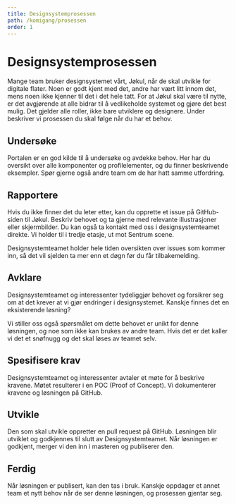 ```yaml
---
title: Designsystemprosessen
path: /komigang/prosessen
order: 1
---
```


# Designsystemprosessen

Mange team bruker designsystemet vårt, Jøkul, når de skal utvikle for digitale flater. Noen er godt kjent med det, andre har vært litt innom det, mens noen ikke kjenner til det i det hele tatt. For at Jøkul skal være til nytte, er det avgjørende at alle bidrar til å vedlikeholde systemet og gjøre det best mulig. Det gjelder alle roller, ikke bare utviklere og designere. Under beskriver vi prosessen du skal følge når du har et behov.

## Undersøke

Portalen er en god kilde til å undersøke og avdekke behov. Her har du oversikt over alle komponenter og profilelementer, og du finner beskrivende eksempler. Spør gjerne også andre team om de har hatt samme utfordring.

## Rapportere

Hvis du ikke finner det du leter etter, kan du opprette et issue på GitHub-siden til Jøkul. Beskriv behovet og ta gjerne med relevante illustrasjoner eller skjermbilder. Du kan også ta kontakt med oss i designsystemteamet direkte. Vi holder til i tredje etasje, ut mot Sentrum scene.

Designsystemteamet holder hele tiden oversikten over issues som kommer inn, så det vil sjelden ta mer enn et døgn før du får tilbakemelding.

## Avklare

Designsystemteamet og interessenter tydeliggjør behovet og forsikrer seg om at det krever at vi gjør endringer i designsystemet. Kanskje finnes det en eksisterende løsning?

Vi stiller oss også spørsmålet om dette behovet er unikt for denne løsningen, og noe som ikke kan brukes av andre team. Hvis det er det kaller vi det et snøfnugg og det skal løses av teamet selv.

## Spesifisere krav

Designsystemteamet og interessenter avtaler et møte for å beskrive kravene. Møtet resulterer i en POC (Proof of Concept).
Vi dokumenterer kravene og løsningen på GitHub.

## Utvikle

Den som skal utvikle oppretter en pull request på GitHub. Løsningen blir utviklet og godkjennes til slutt av Designsystemteamet. Når løsningen er godkjent, merger vi den inn i masteren og publiserer den.

## Ferdig

Når løsningen er publisert, kan den tas i bruk. Kanskje oppdager et annet team et nytt behov når de ser denne løsningen, og prosessen gjentar seg.
